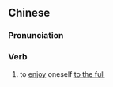 {{also|尽欢}}
==Chinese==
{{zh-forms|s=尽欢}}

===Pronunciation===
{{zh-pron
|m=jìnhuān
|c=zeon6 fun1
|cat=v
}}

===Verb===
{{zh-verb}}

# to [[enjoy]] oneself [[to the full]]